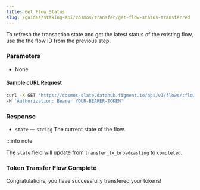 ```yaml
---
title: Get Flow Status
slug: /guides/staking-api/cosmos/transfer/get-flow-status-transferred
---
```


To refresh the transaction state and get the latest status of the existing flow, use the the flow ID from the previous step.

### Parameters

- None

#### Sample cURL Request

```bash
curl -X GET 'https://cosmos-slate.datahub.figment.io/api/v1/flows/:flow_id' \
-H 'Authorization: Bearer YOUR-BEARER-TOKEN'
```

### Response

- `state` &mdash; `string` The current state of the flow.

:::info note

The `state` field will update from `transfer_tx_broadcasting` to `completed`.

### Token Transfer Flow Complete

Congratulations, you have successfully transfered your tokens!
